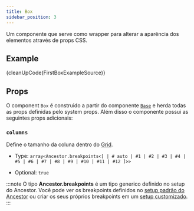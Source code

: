```yaml
---
title: Box
sidebar_position: 3
---
```



Um componente que serve como wrapper para alterar a aparência dos elementos através de props CSS.

## Example

<CodeBlock className='language-reason'> {cleanUpCode(FirstBoxExampleSource)}</CodeBlock>

<Wrapper>
  <FirstBoxExample />
</Wrapper>

## Props

O component `Box` é construido a partir do componente [`Base`](/docs/components/base) e herda todas as props definidas pelo system props.
Além disso o componente possui as seguintes props adicionais:

### `columns`

Define o tamanho da coluna dentro do [Grid](/docs/components/Grid).

- Type: `array<Ancestor.breakpoints<[
    | # auto
    | #1
    | #2
    | #3
    | #4
    | #5
    | #6
    | #7
    | #8
    | #9
    | #10
    | #11
    | #12
]>>`

- Optional: `true`

:::note
 O tipo **Ancestor.breakpoints** é um tipo generico definido no setup do Ancestor. 
 Você pode ver os breakpoints definidos no [setup padrão do Ancestor](/docs/customization#default-setup) ou criar os seus próprios breakpoints em um [setup customizado](/docs/customization#breakpoints).
:::
